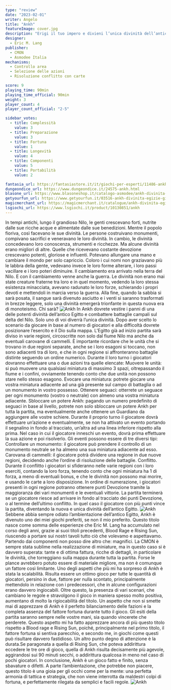 ```yaml
---
type: "review"
date: "2023-02-01"
writer: Angelo
title: "Ankh"
featureImage: cover.jpg
description: "Erigi il tuo impero e divieni l’unica divinità dell’antico Egitto"
designer:
  - Eric M. Lang
publisher:
  - CMON
  - Asmodee Italia
mechanisms:
  - Controllo area
  - Selezione delle azioni
  - Risoluzione conflitto con carte

score: 9
playing_time: 90min
playing_time_official: 90min
weight: 3
player_count: 4
player_count_official: "2-5"

sidebar_votes:
  - title: Complessità
    value: 3
  - title: Preparazione
    value: 3
  - title: Fortuna
    value: 1
  - title: Longevità
    value: 4
  - title: Componenti
    value: 5
  - title: Portabilità
    value: 2

fantasia_url: https://fantasiastore.it/it/giochi-per-esperti/11486-ankh-divinita-egizie.html
dungeondice_url: https://www.dungeondice.it/24575-ankh.html
blasone_url: https://www.blasoneshop.it/catalogo-asmodee/ankh-divinita-egizie-72-1652
getyourfun_url: https://www.getyourfun.it/03516-ankh-divinita-egizie-giochi-da-tavolo-di-guerra.html
magicmerchant_url: https://magicmerchant.it/catalogue/ankh-divinita-egizie-53842/
lsgiochi_url: https://www.lsgiochi.it/product/10130851/ankh
---
```


<Setting>
  In tempi antichi, lungo il grandioso Nilo, le genti crescevano forti, nutrite dalle sue ricche acque e alimentate
  dalle sue benedizioni. Mentre il popolo fioriva, così facevano le sue divinità. Le persone costruivano monumenti,
  compivano sacrifici e veneravano le loro divinità. In cambio, le divinità concedevano loro conoscenza, strumenti e
  ricchezze. Ma alcune divinità erano migliori di altre. Quelle che ricevevano costante devozione crescevano potenti,
  gloriose e influenti. Potevano allungare una mano e cambiare il mondo per solo capriccio. Coloro i cui nomi non
  graziavano più le labbra della gente, vedevano invece le loro forme alterare, i loro passi vacillare e i loro poteri
  diminuire. Il cambiamento era arrivato nella terra del Nilo. E con il cambiamento venne anche la guerra. Le divinità
  non erano mai state creature fraterne tra loro e in quel momento, vedendo la loro stessa esistenza minacciata, avevano
  radunato le loro forze, schierando i propri devoti e mettendoli in marcia verso la guerra. Alla fine, quando la sabbia
  si sarà posata, il sangue sarà divenuto asciutto e i venti si saranno trasformati in brezze leggere, solo una divinità
  emergerà trionfante in questa nuova era di monoteismo. Chi sarà?
</Setting>

<img src="./game1.jpg" alt="Ankh" />

<Rules>
  In Ankh dovrete vestire i panni di una delle potenti divinità dell’antico Egitto e combattere battaglie campali sul
  delta del Nilo. Solo uno di voi diverrà l’unica divinità. Dopo aver scelto lo scenario da giocare in base al numero di
  giocatori e alla difficoltà dovrete posizionare l’esercito e il Dio sulla mappa. L’Egitto già ad inizio partita sarà
  diviso in varie regioni, circoscritte non solo dal fiume Nilo ma anche da eventuali carovane di cammelli. È importante
  ricordare che le unità che si trovano in due regioni separate, anche se i loro esagoni si toccano, non sono adiacenti
  tra di loro, e che in ogni regione si affronteranno battaglie distinte seguendo un ordine numerico. Durante il loro
  turno i giocatori dovranno effettuare una o due azioni tra quelle elencate: Muovere le unità: si può muovere una
  qualsiasi miniatura di massimo 3 spazi, oltrepassando il fiume e i confini, ovviamente tenendo conto che due unità non
  possono stare nello stesso esagono. Evocare una miniatura: potrete giocare una vostra miniatura adiacente ad una già
  presente sul campo di battaglia o ad un monumento in vostro possesso. Ottenere seguaci: otterrete un seguace per ogni
  monumento (vostro o neutrale) con almeno una vostra miniatura adiacente. Sbloccare un potere Ankh: pagando un numero
  predefinito di seguaci in base al livello, potrete non solo sbloccare un potere Ankh per tutta la partita, ma
  eventualmente anche ottenere un Guardiano da aggiungere alle vostre schiere. Durante il proprio turno il giocatore
  dovrà effettuare un’azione e eventualmente, se non ha attivato un evento portando il segnalino in fondo al tracciato,
  un’altra ad una linea inferiore rispetto alla prima. Nel caso in cui il giocatore inneschi un evento, dovrà prima
  effettuare la sua azione e poi risolverlo. Gli eventi possono essere di tre diversi tipi: Controllare un monumento: il
  giocatore può prendere il controllo di un monumento neutrale se ha almeno una sua miniatura adiacente ad esso.
  Carovana di cammelli: il giocatore potrà dividere una regione in due nuove regioni, decidendo anche l’ordine di
  risoluzione delle battaglie. Conflitto. Durante il conflitto i giocatori si sfideranno nelle varie regioni con i loro
  eserciti, contando la loro forza, tenendo conto che ogni miniatura ha 1 di forza, a meno di eventuali bonus, e che le
  divinità non possono mai morire, e usando le carte a loro disposizione. In ordine di numerazione, i giocatori presenti
  in ogni regione potranno ottenere punti Devozione tramite la maggioranza dei vari monumenti e le eventuali vittorie.
  La partita terminerà se un giocatore riesce ad arrivare in fondo al tracciato dei punti Devozione, o al termine
  dell’ultimo conflitto. In quel caso il giocatore con più punti vince la partita, diventando la nuova e unica divinità
  dell’antico Egitto.
</Rules>

<img src="./game2.jpg" alt="Ankh" />

<Feedback>
  Sebbene abbia sempre odiato l’ambientazione dell’antico Egitto, Ankh è divenuto uno dei miei giochi preferiti, se non
  il mio preferito. Questo titolo nasce come somma delle esperienze che Eric M. Lang ha accumulato nel corso degli anni,
  grazie ai suoi titoli precedenti, Blood Rage e <Link to="/reviews/rising-sun/">Rising Sun</Link>, riuscendo a portare
  sui nostri tavoli tutto ciò che volevamo e aspettavamo. Partendo dai componenti non posso dire altro che: magnifici.
  La CMON è sempre stata sublime nella realizzazione di miniature, ma in questo caso si è davvero superata: tante e di
  ottima fattura, ricche di dettagli, in particolare le divinità, che torreggiano sulla mappa durante tutta la partita.
  Forse le plance avrebbero potuto essere di materiale migliore, ma non è comunque un fattore così limitante. Uno degli
  aspetti che più mi ha sorpreso di Ankh è stata la scalabilità. Risulta essere un ottimo gioco per tutte le quantità di
  giocatori, persino in due, fattore per nulla scontato, principalmente mettendolo in relazione con i predecessori, che
  in alcune configurazioni erano davvero ingiocabili. Oltre questo, la presenza di vari scenari, che cambiano le regole
  e stravolgono il gioco in maniera spesso molto positiva, aumentano di molto la rigiocabilità del titolo. Un aspetto
  che non si smette mai di apprezzare di Ankh è il perfetto bilanciamento delle fazioni e la completa assenza del
  fattore fortuna durante tutto il gioco. Gli esiti della partita saranno sempre nelle vostre mani, sia quando vincerete
  che perderete. Questo aspetto mi ha fatto apprezzare ancora di più questo titolo rispetto a Blood rage e Rising Sun,
  poiché, principalmente nel primo titolo, il fattore fortuna si sentiva parecchio, e secondo me, in giochi come questi
  può risultare davvero fastidioso. Un altro punto degno di attenzione è la durata.Se paragonata a quella di Rising Sun,
  che poteva addirittura eccedere le tre ore di gioco, quella di Ankh risulta decisamente più agevole, aggirandosi sui
  90 minuti secchi, o addirittura qualcosa in meno nel caso di pochi giocatori. In conclusione, Ankh è un gioco fatto e
  finito, senza sbavature o difetti. A parte l’ambientazione, che potrebbe non piacere, questo titolo è una gioia per
  gli occhi come per la mente: una perfetta armonia di tattica e strategia, che non viene interrotta da maldestri colpi
  di fortuna, e perfettamente rilegata da semplici e facili regole.
</Feedback>

<img src="./game3.jpg" alt="Ankh" />
